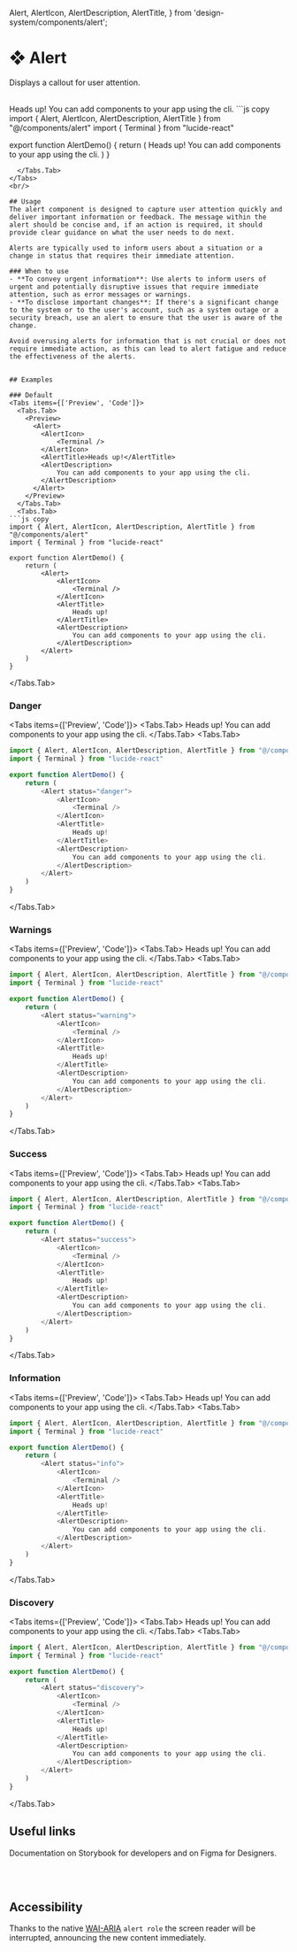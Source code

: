   Alert,
  AlertIcon,
  AlertDescription,
  AlertTitle,
} from 'design-system/components/alert';

# ❖ Alert

Displays a callout for user attention.

<br/>
<Tabs items={['Preview', 'Code']}>
  <Tabs.Tab>
    <Preview>
      <Alert>
        <AlertIcon>
            <Terminal />
        </AlertIcon>
        <AlertTitle>Heads up!</AlertTitle>
        <AlertDescription>
            You can add components to your app using the cli.
        </AlertDescription>
      </Alert>
    </Preview>
  </Tabs.Tab>
  <Tabs.Tab>
```js copy 
import { Alert, AlertIcon, AlertDescription, AlertTitle } from "@/components/alert"
import { Terminal } from "lucide-react" 

export function AlertDemo() {
    return (
        <Alert>
            <AlertIcon>
                <Terminal />
            </AlertIcon>
            <AlertTitle>
                Heads up!
            </AlertTitle>
            <AlertDescription>
                You can add components to your app using the cli.
            </AlertDescription>
        </Alert>
    )
}
```
  </Tabs.Tab>
</Tabs>
<br/>

## Usage
The alert component is designed to capture user attention quickly and deliver important information or feedback. The message within the alert should be concise and, if an action is required, it should provide clear guidance on what the user needs to do next. 

Alerts are typically used to inform users about a situation or a change in status that requires their immediate attention.

### When to use
- **To convey urgent information**: Use alerts to inform users of urgent and potentially disruptive issues that require immediate attention, such as error messages or warnings.
- **To disclose important changes**: If there's a significant change to the system or to the user's account, such as a system outage or a security breach, use an alert to ensure that the user is aware of the change.

Avoid overusing alerts for information that is not crucial or does not require immediate action, as this can lead to alert fatigue and reduce the effectiveness of the alerts.


## Examples

### Default
<Tabs items={['Preview', 'Code']}>
  <Tabs.Tab>
    <Preview>
      <Alert>
        <AlertIcon>
            <Terminal />
        </AlertIcon>
        <AlertTitle>Heads up!</AlertTitle>
        <AlertDescription>
            You can add components to your app using the cli.
        </AlertDescription>
      </Alert>
    </Preview>
  </Tabs.Tab>
  <Tabs.Tab>
```js copy 
import { Alert, AlertIcon, AlertDescription, AlertTitle } from "@/components/alert"
import { Terminal } from "lucide-react" 

export function AlertDemo() {
    return (
        <Alert>
            <AlertIcon>
                <Terminal />
            </AlertIcon>
            <AlertTitle>
                Heads up!
            </AlertTitle>
            <AlertDescription>
                You can add components to your app using the cli.
            </AlertDescription>
        </Alert>
    )
}
```
  </Tabs.Tab>
</Tabs>

### Danger
<Tabs items={['Preview', 'Code']}>
  <Tabs.Tab>
    <Preview>
      <Alert status="danger">
        <AlertIcon>
            <Terminal />
        </AlertIcon>
        <AlertTitle>Heads up!</AlertTitle>
        <AlertDescription>
            You can add components to your app using the cli.
        </AlertDescription>
      </Alert>
    </Preview>
  </Tabs.Tab>
  <Tabs.Tab>
```js copy 
import { Alert, AlertIcon, AlertDescription, AlertTitle } from "@/components/alert"
import { Terminal } from "lucide-react" 

export function AlertDemo() {
    return (
        <Alert status="danger">
            <AlertIcon>
                <Terminal />
            </AlertIcon>
            <AlertTitle>
                Heads up!
            </AlertTitle>
            <AlertDescription>
                You can add components to your app using the cli.
            </AlertDescription>
        </Alert>
    )
}
```
  </Tabs.Tab>
</Tabs>

### Warnings
<Tabs items={['Preview', 'Code']}>
  <Tabs.Tab>
    <Preview>
      <Alert status="warning">
        <AlertIcon>
            <Terminal />
        </AlertIcon>
        <AlertTitle>Heads up!</AlertTitle>
        <AlertDescription>
            You can add components to your app using the cli.
        </AlertDescription>
      </Alert>
    </Preview>
  </Tabs.Tab>
  <Tabs.Tab>
```js copy 
import { Alert, AlertIcon, AlertDescription, AlertTitle } from "@/components/alert"
import { Terminal } from "lucide-react" 

export function AlertDemo() {
    return (
        <Alert status="warning">
            <AlertIcon>
                <Terminal />
            </AlertIcon>
            <AlertTitle>
                Heads up!
            </AlertTitle>
            <AlertDescription>
                You can add components to your app using the cli.
            </AlertDescription>
        </Alert>
    )
}
```
  </Tabs.Tab>
</Tabs>

### Success
<Tabs items={['Preview', 'Code']}>
  <Tabs.Tab>
    <Preview>
      <Alert status="success">
        <AlertIcon>
            <Terminal />
        </AlertIcon>
        <AlertTitle>Heads up!</AlertTitle>
        <AlertDescription>
            You can add components to your app using the cli.
        </AlertDescription>
      </Alert>
    </Preview>
  </Tabs.Tab>
  <Tabs.Tab>
```js copy 
import { Alert, AlertIcon, AlertDescription, AlertTitle } from "@/components/alert"
import { Terminal } from "lucide-react" 

export function AlertDemo() {
    return (
        <Alert status="success">
            <AlertIcon>
                <Terminal />
            </AlertIcon>
            <AlertTitle>
                Heads up!
            </AlertTitle>
            <AlertDescription>
                You can add components to your app using the cli.
            </AlertDescription>
        </Alert>
    )
}
```
  </Tabs.Tab>
</Tabs>

### Information
<Tabs items={['Preview', 'Code']}>
  <Tabs.Tab>
    <Preview>
      <Alert status="info">
        <AlertIcon>
            <Terminal />
        </AlertIcon>
        <AlertTitle>Heads up!</AlertTitle>
        <AlertDescription>
            You can add components to your app using the cli.
        </AlertDescription>
      </Alert>
    </Preview>
  </Tabs.Tab>
  <Tabs.Tab>
```js copy 
import { Alert, AlertIcon, AlertDescription, AlertTitle } from "@/components/alert"
import { Terminal } from "lucide-react" 

export function AlertDemo() {
    return (
        <Alert status="info">
            <AlertIcon>
                <Terminal />
            </AlertIcon>
            <AlertTitle>
                Heads up!
            </AlertTitle>
            <AlertDescription>
                You can add components to your app using the cli.
            </AlertDescription>
        </Alert>
    )
}
```
  </Tabs.Tab>
</Tabs>

### Discovery
<Tabs items={['Preview', 'Code']}>
  <Tabs.Tab>
    <Preview>
      <Alert status="discovery">
        <AlertIcon>
            <Terminal />
        </AlertIcon>
        <AlertTitle>Heads up!</AlertTitle>
        <AlertDescription>
            You can add components to your app using the cli.
        </AlertDescription>
      </Alert>
    </Preview>
  </Tabs.Tab>
  <Tabs.Tab>
```js copy 
import { Alert, AlertIcon, AlertDescription, AlertTitle } from "@/components/alert"
import { Terminal } from "lucide-react" 

export function AlertDemo() {
    return (
        <Alert status="discovery">
            <AlertIcon>
                <Terminal />
            </AlertIcon>
            <AlertTitle>
                Heads up!
            </AlertTitle>
            <AlertDescription>
                You can add components to your app using the cli.
            </AlertDescription>
        </Alert>
    )
}
```
  </Tabs.Tab>
</Tabs>

## Useful links

Documentation on Storybook for developers and on Figma for Designers.

<br />
<Cards>
  <Card
    title="🤖 Storybook"
    href="https://main--653e613f4feb85c1b6467ba7.chromatic.com/?path=/docs/components-alert--documentation"
  />
  <Card
    title="🪄 Figma"
    href="https://www.figma.com/file/acdO58jx9zgGfkKu6htrx2/%F0%9F%94%B5-Fusillo-Design-System?type=design&node-id=233%3A751&mode=design&t=F5zgbD2phu8xvUpj-1"
  />
</Cards>  
<br />


## Accessibility
Thanks to the native [WAI-ARIA](https://developer.mozilla.org/en-US/docs/Web/Accessibility/ARIA/Roles/alert_role) `alert role` the screen reader will be interrupted, announcing the new content immediately.


